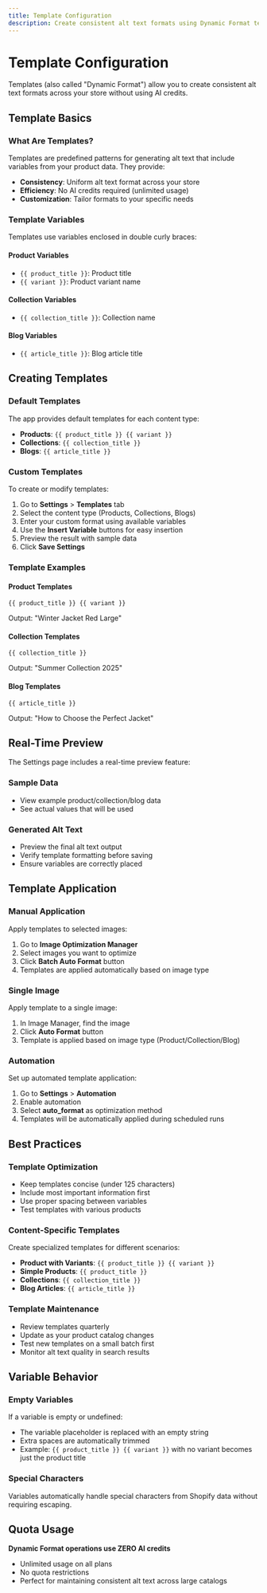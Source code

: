 ```yaml
---
title: Template Configuration
description: Create consistent alt text formats using Dynamic Format templates
---
```


# Template Configuration

Templates (also called "Dynamic Format") allow you to create consistent alt text formats across your store without using AI credits.

## Template Basics

### What Are Templates?

Templates are predefined patterns for generating alt text that include variables from your product data. They provide:

- **Consistency**: Uniform alt text format across your store
- **Efficiency**: No AI credits required (unlimited usage)
- **Customization**: Tailor formats to your specific needs

### Template Variables

Templates use variables enclosed in double curly braces:

#### Product Variables
- `{{ product_title }}`: Product title
- `{{ variant }}`: Product variant name

#### Collection Variables
- `{{ collection_title }}`: Collection name

#### Blog Variables
- `{{ article_title }}`: Blog article title

## Creating Templates

### Default Templates

The app provides default templates for each content type:

- **Products**: `{{ product_title }} {{ variant }}`
- **Collections**: `{{ collection_title }}`
- **Blogs**: `{{ article_title }}`

### Custom Templates

To create or modify templates:

1. Go to **Settings** > **Templates** tab
2. Select the content type (Products, Collections, Blogs)
3. Enter your custom format using available variables
4. Use the **Insert Variable** buttons for easy insertion
5. Preview the result with sample data
6. Click **Save Settings**

### Template Examples

#### Product Templates
```
{{ product_title }} {{ variant }}
```
Output: "Winter Jacket Red Large"

#### Collection Templates
```
{{ collection_title }}
```
Output: "Summer Collection 2025"

#### Blog Templates
```
{{ article_title }}
```
Output: "How to Choose the Perfect Jacket"

## Real-Time Preview

The Settings page includes a real-time preview feature:

### Sample Data
- View example product/collection/blog data
- See actual values that will be used

### Generated Alt Text
- Preview the final alt text output
- Verify template formatting before saving
- Ensure variables are correctly placed

## Template Application

### Manual Application

Apply templates to selected images:

1. Go to **Image Optimization Manager**
2. Select images you want to optimize
3. Click **Batch Auto Format** button
4. Templates are applied automatically based on image type

### Single Image

Apply template to a single image:

1. In Image Manager, find the image
2. Click **Auto Format** button
3. Template is applied based on image type (Product/Collection/Blog)

### Automation

Set up automated template application:

1. Go to **Settings** > **Automation**
2. Enable automation
3. Select **auto_format** as optimization method
4. Templates will be automatically applied during scheduled runs

## Best Practices

### Template Optimization

- Keep templates concise (under 125 characters)
- Include most important information first
- Use proper spacing between variables
- Test templates with various products

### Content-Specific Templates

Create specialized templates for different scenarios:

- **Product with Variants**: `{{ product_title }} {{ variant }}`
- **Simple Products**: `{{ product_title }}`
- **Collections**: `{{ collection_title }}`
- **Blog Articles**: `{{ article_title }}`

### Template Maintenance

- Review templates quarterly
- Update as your product catalog changes
- Test new templates on a small batch first
- Monitor alt text quality in search results

## Variable Behavior

### Empty Variables

If a variable is empty or undefined:
- The variable placeholder is replaced with an empty string
- Extra spaces are automatically trimmed
- Example: `{{ product_title }} {{ variant }}` with no variant becomes just the product title

### Special Characters

Variables automatically handle special characters from Shopify data without requiring escaping.

## Quota Usage

**Dynamic Format operations use ZERO AI credits**

- Unlimited usage on all plans
- No quota restrictions
- Perfect for maintaining consistent alt text across large catalogs
